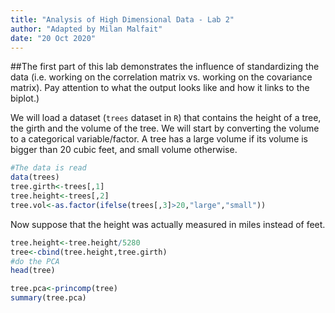 ```yaml
---
title: "Analysis of High Dimensional Data - Lab 2"
author: "Adapted by Milan Malfait"
date: "20 Oct 2020"
---
```





##The first part of this lab  demonstrates the influence of standardizing the data (i.e. working on the correlation matrix vs. working on the covariance matrix). Pay attention to what the output looks like and how it links to the biplot.)




We will load a dataset (`trees` dataset in `R`) that contains  the height of a tree, the girth  and the volume of the tree. 
We will start by converting the volume to a categorical variable/factor. A tree has a large volume  if its volume is bigger than 20 cubic feet, and small  volume otherwise. 

```r
#The data is read 
data(trees)
tree.girth<-trees[,1]
tree.height<-trees[,2]
tree.vol<-as.factor(ifelse(trees[,3]>20,"large","small"))
```
Now suppose that the height was actually measured in miles instead of feet.
```r
tree.height<-tree.height/5280
tree<-cbind(tree.height,tree.girth)
#do the PCA
head(tree)

tree.pca<-princomp(tree)
summary(tree.pca)
```





